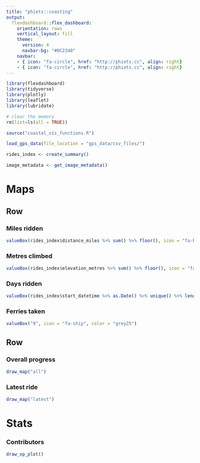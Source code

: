 ```yaml
---
title: "phïets::coasting"
output: 
  flexdashboard::flex_dashboard:
    orientation: rows
    vertical_layout: fill
    theme: 
      version: 4
      navbar-bg: "#0C2340"
    navbar: 
    - { icon: "fa-circle", href: "http://phiets.cc", align: right}
    - { icon: "fa-circle", href: "http://phiets.cc", align: right}
---
```


```r
library(flexdashboard)
library(tidyverse)
library(plotly)
library(leaflet)
library(lubridate)

# clear the memory
rm(list=ls(all = TRUE))

source("coastal_vis_functions.R")

load_gps_data(file_location = "gps_data/csv_files/")

rides_index <- create_summary()

image_metadata <- get_image_metadata()
```

Maps
===================================== 

Row {data-width=1000}
-----------------------------------------------------------------------

### Miles ridden

```r
valueBox(rides_index$distance_miles %>% sum() %>% floor(), icon = "fa-bicycle", color = "grey25")
```

### Metres climbed

```r
valueBox(rides_index$elevation_metres %>% sum() %>% floor(), icon = "fa-caret-up", color = "grey25")
```

### Days ridden

```r
valueBox(rides_index$start_datetime %>% as.Date() %>% unique() %>% length(), icon = "fa-sun", color = "grey25")
```

### Ferries taken

```r
valueBox("9", icon = "fa-ship", color = "grey25")
```

Row 
-----------------------------------------------------------------------

### Overall progress {data-width=650}

```r
draw_map("all")
```

### Latest ride {data-width=350}

```r
draw_map("latest")
```

Stats
===================================== 

### Contributors

```r
draw_xp_plot()
```
